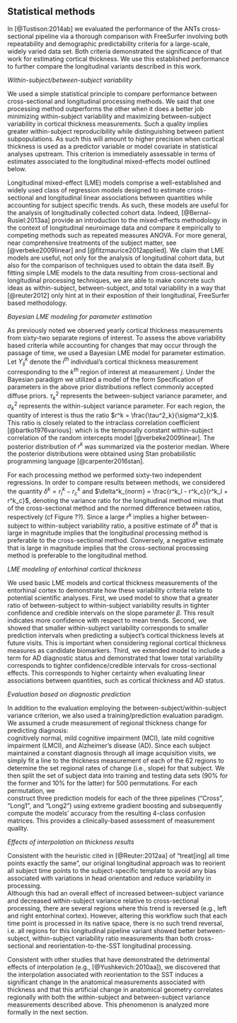
## Statistical methods

In [@Tustison:2014ab] we evaluated the performance of the ANTs cross-sectional pipeline
via a thorough comparison with FreeSurfer involving both repeatability and
demographic predictability criteria for a large-scale, widely varied data set.  Both
criteria demonstrated the significance of that work for estimating cortical thickness.
We use this established performance to further compare the longitudinal variants
described in this work.  

_Within-subject/between-subject variability_

We used a simple statistical principle to compare performance between
cross-sectional and longitudinal processing methods.  We said that one
processing method outperforms the other when it does a better job minimizing
within-subject variability and maximizing between-subject variability in
cortical thickness measurements.  Such a quality implies greater
within-subject reproducibility while distinguishing between patient
subpopulations. As such this will amount to higher precision when
cortical thickness is used as a predictor variable or model covariate in
statistical analyses upstream. This criterion is immediately assessable
in terms of estimates associated to the longitudinal
mixed-effects model \eqref{eq::lme1} outlined below.

Longitudinal mixed-effect (LME) models comprise a well-established and widely used
class of regression models designed to estimate cross-sectional and longitudinal
linear associations between quantities while accounting for subject specific
trends.  As such, these models are useful for the analysis of longitudinally
collected cohort data. Indeed, [@Bernal-Rusiel:2013aa] provide an introduction to the mixed-effects methodology in the context of longitudinal neuroimage data and compare it empirically to competing methods such as repeated measures ANOVA.
For more general, near comprehensive treatments of the subject matter, see [@verbeke2009linear] and [@fitzmaurice2012applied]. We claim that LME models are useful, not only for the analysis of longitudinal cohort data, but also for the comparison of techniques used
to obtain the data itself. By fitting simple LME models to the data
resulting from cross-sectional and longitudinal processing techniques,
we are able to make concrete such ideas as within-subject, between-subject,
and total variability in a way that [@reuter2012] only hint at in
their exposition of their longitudinal, FreeSurfer based methodology.

_Bayesian LME modeling for parameter estimation_

As previously noted we observed yearly cortical thickness measurements
from sixty-two separate regions of interest.  To assess the above
variability based criteria while accounting for changes that may occur through
the passage of time, we used a Bayesian LME model for parameter
estimation.  Let $Y^k_{ij}$ denote the $i^{th}$ individual's cortical
thickness measurement corresponding to the $k^{th}$ region of interest
at measurement $j$.  Under the Bayesian paradigm we utilized a model of
the form \begin{gather} Y^k_{ij} \sim N(\alpha^k_i + \beta^k t,
\sigma_k^2) \\ \nonumber \alpha^k_i \sim N(\alpha^k_0, \tau^2_k) \qquad
\alpha^k_0, \beta^k \sim N(0,10)  \qquad \sigma_k^2,  \tau_k^2 \sim
\mbox{Cauchy}^+ (0, 5) \end{gather}\label{eq::lme1} Specification of parameters in the
above prior distributions reflect commonly accepted diffuse priors.
$\tau^2_k$ represents the between-subject variance parameter, and
$\sigma^2_k$ represents the within-subject variance parameter.  For each
region, the quantity of interest is thus the ratio $r^k =
\frac{\tau^2_k}{\sigma^2_k}$.  This ratio is closely related to the
intraclass correlation coefficient [@bartko1976various]:
\begin{equation} \rho_I = \frac{\tau^2}{\tau^2 + \sigma^2}\ , \end{equation}
which is the temporally constant within-subject correlation of the
random intercepts model [@verbeke2009linear]. The posterior distribution of
$r^k$ was summarized via the posterior median. Where the posterior
distributions were obtained using Stan probabilistic programming
language [@carpenter2016stan].


For each processing method we performed sixty-two independent
regressions.  In order to compare results between methods, we considered
the quantity $\delta^k = r^k_l - r^k_c$ and $\delta^k_{norm} =
\frac{r^k_l - r^k_c}{r^k_l + r^k_c}$, denoting the variance ratio for
the longitudinal method minus that of the cross-sectional method and the
normed difference between ratios, respectively (cf Figure ??). Since a large $r^k$
implies a higher between-subject to within-subject variability ratio, a
positive estimate of $\delta^k$ that is large in magnitude implies that
the longitudinal processing method is preferable to the cross-sectional
method.  Conversely, a negative estimate that is large in magnitude
implies that the cross-sectional processing method is preferable to the
longitudinal method.

_LME modeling of entorhinal cortical thickness_

We used basic LME models and cortical thickness measurements of the entorhinal cortex to demonstrate how these variability criteria relate to potential scientific analyses. First, we used model \eqref{eq::lme1} to show that a greater ratio of between-subject to within-subject variability results in tighter confidence and credible intervals on the slope parameter $\beta$. This result indicates more confidence with respect to mean trends. Second, we showed that smaller within-subject variability corresponds to smaller prediction intervals when predicting a subject's cortical thickness levels at future visits. This is important when considering regional cortical thickness measures as candidate biomarkers.  Third, we extended model \eqref{eq::lme1} to include a term for AD diagnostic status and demonstrated that lower total variability corresponds to tighter confidence/credible intervals for cross-sectional effects. This corresponds to higher certainty when evaluating linear associations between quantities, such as cortical thickness and AD status.


_Evaluation based on diagnostic prediction_

In addition to the evaluation employing the between-subject/within-subject variance
criterion, we also used a training/prediction evaluation paradigm.  We assumed a
crude measurement of regional thickness change for predicting diagnosis:  
cognitively normal, mild cognitive impairment (MCI), late mild cognitive impairment (LMCI),
and Alzheimer's disease (AD).  Since each subject maintained a constant diagnosis
through all image acquisition visits, we simply fit a line to the thickness
measurement of each of the 62 regions to determine the set regional rates of change (i.e., slope)
for that subject. We then split the set of subject data into training and testing data sets (90\%
for the former and 10\% for the latter) for 500 permutations.  For each permutation, we  
construct three prediction models for each of the three pipelines ("Cross", "Long1", and "Long2")
using extreme gradient boosting and subsequently compute the models' accuracy from the resulting
4-class confusion matrices.  This provides a clinically-based assessment of measurement
quality.

_Effects of interpolation on thickness results_

Consistent with the heuristic cited in [@Reuter:2012aa] of "treat[ing] all
time points exactly the same", our original longitudinal approach was to reorient all subject
time points to the subject-specific template to avoid any bias associated with
variations in head orientation and reduce variability in processing.  
Although this had an overall effect of increased between-subject
variance and decreased within-subject variance relative to cross-sectional processing,
there are several regions where this trend is reversed (e.g., left and right
entorhinal cortex).  However, altering this workflow such that each time
point is processed in its native space, there is no such trend reversal, i.e.
all regions for this longitudinal pipeline variant showed better between-subject,
within-subject variability ratio measurements
than both cross-sectional and reorientation-to-the-SST longitudinal processing.

Consistent with other studies that have demonstrated the detrimental effects of interpolation
(e.g., [@Yushkevich:2010aa]), we discovered that the interpolation associated with reorientation
to the SST induces a significant change in the anatomical measurements associated with thickness
and that this artificial change in anatomical geometry correlates regionally with both the
within-subject and between-subject variance measurements described above.  This phenomenon
is analyzed more formally in the next section.
